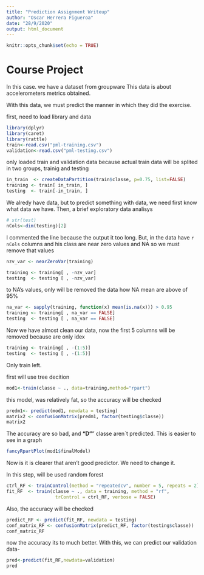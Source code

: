 ```yaml
---
title: "Prediction Assignment Writeup"
author: "Oscar Herrera Figueroa"
date: "28/9/2020"
output: html_document
---
```


```r
knitr::opts_chunk$set(echo = TRUE)
```

# Course Project

In this case. we have a dataset from groupware
This data is about accelerometers metrics obtained.

With this data, we must predict the manner in which they did the exercise.

first, need to load library and data
```r
library(dplyr)
library(caret)
library(rattle)
train<-read.csv("pml-training.csv")
validation<-read.csv("pml-testing.csv")
```
only loaded train and validation data because actual train data
will be splited in two groups, trainig and testing
```r
in_train  <- createDataPartition(train$classe, p=0.75, list=FALSE)
training <- train[ in_train, ]
testing  <- train[-in_train, ]
```
We alredy have data, but to predict something with data, we need first know
what data we have.
Then, a brief exploratory data analisys
```r
# str(test)
nCols<-dim(testing)[2]
```
I commented the line because the output it too long.
But, in the data have `r nCols` columns and his class are
near zero values and NA
so we must remove that values
```r
nzv_var <- nearZeroVar(training)

training <- training[ , -nzv_var]
testing  <- testing [ , -nzv_var]
```
to NA's values, only will be removed the data how NA mean are above of 95%

```r
na_var <- sapply(training, function(x) mean(is.na(x))) > 0.95
training <- training[ , na_var == FALSE]
testing  <- testing [ , na_var == FALSE]
```

Now we have almost clean our data, now the first 5 columns will be removed 
because are only idex

```r
training <- training[ , -(1:5)]
testing  <- testing [ , -(1:5)]

```

Only train left.

first will use tree decition

```r
mod1<-train(classe ~ ., data=training,method="rpart")
```

this model, was relatively fat, so the accuracy will be checked

```r
predm1<- predict(mod1, newdata = testing)
matrix2 <- confusionMatrix(predm1, factor(testing$classe))
matrix2
```

The accuracy are so bad, and **"D"**" classe aren´t predicted.
This is easier to see in a graph

```r
fancyRpartPlot(mod1$finalModel)
```

Now is it is clearer that aren't good predictor.
We need to change it.

In this step, will be used random forest

```r
ctrl_RF <- trainControl(method = "repeatedcv", number = 5, repeats = 2)
fit_RF  <- train(classe ~ ., data = training, method = "rf",
                  trControl = ctrl_RF, verbose = FALSE)
```
Also, the accuracy will be checked

```r
predict_RF <- predict(fit_RF, newdata = testing)
conf_matrix_RF <- confusionMatrix(predict_RF, factor(testing$classe))
conf_matrix_RF
```

now the accuracy its to much better.
With this, we can predict our validation data-

```r
pred<-predict(fit_RF,newdata=validation)
pred
```
